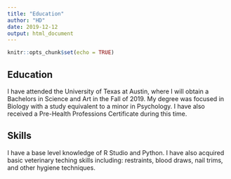 ```yaml
---
title: "Education"
author: "HD"
date: 2019-12-12
output: html_document
---
```


```r
knitr::opts_chunk$set(echo = TRUE)
```

## Education

I have attended the University of Texas at Austin, where I will obtain a Bachelors in Science and Art in the Fall of 2019. My degree was focused in Biology with a study equivalent to a minor in Psychology. I have also received a Pre-Health Professions Certificate during this time.

## Skills

I have a base level knowledge of R Studio and Python. I have also acquired basic veterinary teching skills including: restraints, blood draws, nail trims, and other hygiene techniques. 